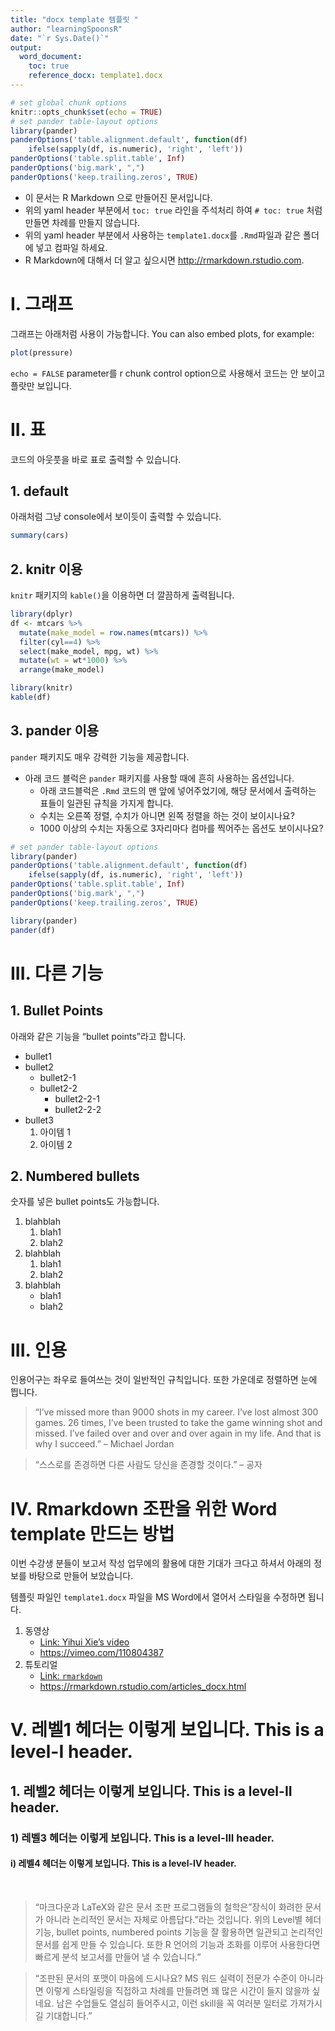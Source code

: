 ```yaml
---
title: "docx template 템플릿 "
author: "learningSpoonsR"
date: "`r Sys.Date()`"
output: 
  word_document:
    toc: true
    reference_docx: template1.docx
---
```


```r
# set global chunk options  
knitr::opts_chunk$set(echo = TRUE)
# set pander table-layout options
library(pander)
panderOptions('table.alignment.default', function(df)
    ifelse(sapply(df, is.numeric), 'right', 'left'))
panderOptions('table.split.table', Inf)
panderOptions('big.mark', ",")
panderOptions('keep.trailing.zeros', TRUE)
```

+ 이 문서는 R Markdown 으로 만들어진 문서입니다. 
+ 위의 yaml header 부분에서 `toc: true` 라인을 주석처리 하여 `# toc: true` 처럼 만들면 차례를 만들지 않습니다. 
+ 위의 yaml header 부분에서 사용하는 `template1.docx`를 `.Rmd`파일과 같은 폴더에 넣고 컴파일 하세요. 
+ R Markdown에 대해서 더 알고 싶으시면 <http://rmarkdown.rstudio.com>.

# I. 그래프   

그래프는 아래처럼 사용이 가능합니다. You can also embed plots, for example:  

```r
plot(pressure)
```

`echo = FALSE` parameter를 r chunk control option으로 사용해서 코드는 안 보이고 플랏만 보입니다.  

# II. 표  

코드의 아웃풋을 바로 표로 출력할 수 있습니다.

## 1. default  

아래처럼 그냥 console에서 보이듯이 출력할 수 있습니다. 

```r
summary(cars)
```

## 2. knitr 이용  

`knitr` 패키지의 `kable()`을 이용하면 더 깔끔하게 출력됩니다.    

```r
library(dplyr)  
df <- mtcars %>% 
  mutate(make_model = row.names(mtcars)) %>%
  filter(cyl==4) %>% 
  select(make_model, mpg, wt) %>% 
  mutate(wt = wt*1000) %>% 
  arrange(make_model)
```

```r
library(knitr)
kable(df)
``` 

## 3. pander 이용  

`pander` 패키지도 매우 강력한 기능을 제공합니다.  

+ 아래 코드 블럭은 `pander` 패키지를 사용할 때에 흔히 사용하는 옵션입니다. 
    + 아래 코드블럭은 `.Rmd` 코드의 맨 앞에 넣어주었기에, 해당 문서에서 출력하는 표들이 일관된 규칙을 가지게 합니다. 
    + 수치는 오른쪽 정렬, 수치가 아니면 왼쪽 정렬을 하는 것이 보이시나요? 
    + 1000 이상의 수치는 자동으로 3자리마다 컴마를 찍어주는 옵션도 보이시나요?  

```r
# set pander table-layout options
library(pander)
panderOptions('table.alignment.default', function(df)
    ifelse(sapply(df, is.numeric), 'right', 'left'))
panderOptions('table.split.table', Inf)
panderOptions('big.mark', ",")
panderOptions('keep.trailing.zeros', TRUE)
```

```r
library(pander)
pander(df)  
```

# III. 다른 기능  

## 1. Bullet Points  

아래와 같은 기능을 "bullet points"라고 합니다. 

+ bullet1
+ bullet2
    + bullet2-1
    + bullet2-2
        + bullet2-2-1
        + bullet2-2-2
+ bullet3
    1. 아이템 1
    2. 아이템 2  

## 2. Numbered bullets  

숫자를 넣은 bullet points도 가능합니다. 

1. blahblah 
    1. blah1
    2. blah2
2. blahblah 
    1. blah1
    2. blah2
3. blahblah 
    + blah1
    + blah2 
    
# III. 인용  

인용어구는 좌우로 들여쓰는 것이 일반적인 규칙입니다. 또한 가운데로 정렬하면 눈에 띕니다. 

> "I've missed more than 9000 shots in my career. I've lost almost 300 games. 26 times, I've been trusted to take the game winning shot and missed. I've failed over and over and over again in my life. And that is why I succeed." -- Michael Jordan  

> "스스로를 존경하면 다른 사람도 당신을 존경할 것이다." -- 공자

# IV. Rmarkdown 조판을 위한 Word template 만드는 방법  

이번 수강생 분들이 보고서 작성 업무에의 활용에 대한 기대가 크다고 하셔서 아래의 정보를 바탕으로 만들어 보았습니다.

템플릿 파일인 `template1.docx` 파일을 MS Word에서 열어서 스타일을 수정하면 됩니다. 

1. 동영상
    + [Link: Yihui Xie's video](https://vimeo.com/110804387)
    + <https://vimeo.com/110804387> 
2. 튜토리얼
    + [Link: `rmarkdown`](https://rmarkdown.rstudio.com/articles_docx.html)
    + <https://rmarkdown.rstudio.com/articles_docx.html>
    
# V. 레벨1 헤더는 이렇게 보입니다. This is a level-I header.  

## 1. 레벨2 헤더는 이렇게 보입니다. This is a level-II header.  

### 1) 레벨3 헤더는 이렇게 보입니다. This is a level-III header.  

#### i) 레벨4 헤더는 이렇게 보입니다. This is a level-IV header.  

<br> 

> "마크다운과 LaTeX와 같은 문서 조판 프로그램들의 철학은 "장식이 화려한 문서가 아니라 논리적인 문서는 자체로 아름답다."라는 것입니다. 위의 Level별 헤더 기능, bullet points, numbered points 기능을 잘 활용하면 일관되고 논리적인 문서를 쉽게 만들 수 있습니다. 또한 R 언어의 기능과 조화를 이루어 사용한다면 빠르게 분석 보고서를 만들어 낼 수 있습니다." 

> "조판된 문서의 포맷이 마음에 드시나요? MS 워드 실력이 전문가 수준이 아니라면 이렇게 스타일링을 직접하고 차례를 만들려면 꽤 많은 시간이 들지 않을까 싶네요. 남은 수업들도 열심히 들어주시고, 이런 skill을 꼭 여러분 일터로 가져가시길 기대합니다."  

